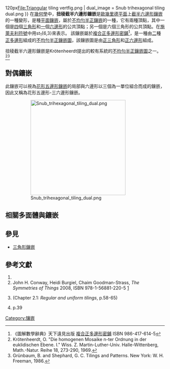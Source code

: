 {{Polyhedronbox
| name = 扭稜截半六邊形鑲嵌
| imagename = 扭稜截半六邊形鑲嵌.svg
| rotating = 扭稜截半六邊形鑲嵌.svg
| rinfo = (點選檢視大圖)
| Type = 不均勻半正鑲嵌
| Coxeter_diagram = 
| Face_type = 
| Vertice_type = (1/2)(3<sup>6</sup>) + (1/2)(3<sup>4</sup>,6)<ref name="Grunbaum">
{{cite book
  |author=Grünbaum, Branko;  and Shephard, G. C.
  | title=Tilings and Patterns
  | location=New York   
  | publisher=W. H. Freeman 
  | year=1987 
  | isbn=0-7167-1193-1}}
</ref>
| Vertice_configuration = 
| Schläfli = st<sub>1</sub>{6,3}
| Wythoff = 
| Symmetry_group = [[Wallpaper_group#Group_p6|p6]], [6,3]<sup>+</sup>, (632)
| dual = 花形五邊形-三六邊形鑲嵌
| Rotation_group = [[Wallpaper_group#Group_p6|p6]], [6,3]<sup>+</sup>, (632)
| Dihedral_angle = 
| Properties = [[Vertex-transitive|Vertex-transitive]] 
| vfigimage = Snub hexagonal tiling vertfig.png{{!}}120px{{LinkSymbol|)(}}File:Triangular tiling vertfig.png
| dual_image = Snub trihexagonal tiling dual.png
}}
在[[幾何學|幾何學]]中，'''扭稜截半六邊形鑲嵌'''是[[歐幾里德平面|歐幾里德平面]]上[[截半六邊形鑲嵌|截半六邊形鑲嵌]]的一種變形，是種[[平面_(数学)|平面]][[鑲嵌|鑲嵌]]，屬於[[不均勻半正鑲嵌|不均勻半正鑲嵌]]的一種，它有兩種頂點，其中一個是[[四|四]]個[[三角形|三角形]]和[[一|一]]個[[六邊形|六邊形]]的公共頂點；另一個是六個三角形的公共頂點。在[[施萊夫利符號|施萊夫利符號]]中用st<sub>1</sub>{6,3}來表示。
該鑲嵌屬於[[複合正多邊形密鋪|複合正多邊形密鋪]]<ref name="圖解數學辭典">《圖解數學辭典》天下遠見出版 [[複合正多邊形密鋪|複合正多邊形密鋪]] ISBN 986-417-614-5</ref>，是一種由[[二|二]]種[[正多邊形|正多邊形]]組成的[[不均勻半正鑲嵌圖|不均勻半正鑲嵌圖]]，該鑲嵌圖是由[[正三角形|正三角形]]和[[正六邊形|正六邊形]]組成。

扭稜截半六邊形鑲嵌是Krötenheerdt提出的較有系統的[[不均勻半正鑲嵌圖|不均勻半正鑲嵌圖]]之一。<ref name = "Krötenheerdt">Krötenheerdt, O. "Die homogenen Mosaike n-ter Ordnung in der euklidischen Ebene. I." Wiss. Z. Martin-Luther-Univ. Halle-Wittenberg, Math.-Natur. Reihe 18, 273-290, 1969.</ref><ref>Grünbaum, B. and Shephard, G. C. Tilings and Patterns. New York: W. H. Freeman, 1986.</ref>

== 對偶鑲嵌 ==
此鑲嵌可以視為[[花形五邊形鑲嵌|花形五邊形鑲嵌]]的局部與六邊形以三個為一單位組合而成的鑲嵌，因此又稱為花形五邊形-三六邊形鑲嵌。
:[[File:Snub_trihexagonal_tiling_dual.png|300px]]

== 相關多面體與鑲嵌 ==
{{正三角形镶嵌家族}}

== 參見 ==
* [[三角形鑲嵌|三角形鑲嵌]]

== 參考文獻 ==
{{reflist}}
{{refbegin}}
# {{MathWorld | urlname=DemiregularTessellation | title=Demiregular Tessellation}}
# John H. Conway, Heidi Burgiel, Chaim Goodman-Strass, ''The Symmetries of Things'' 2008, ISBN 978-1-56881-220-5 [https://web.archive.org/web/20100919143320/https://akpeters.com/product.asp?ProdCode=2205]
# {{cite book|author=[[Branko_Grünbaum|Grünbaum, Branko]] ;  and Shephard, G. C.| title=Tilings and Patterns| location=New York | publisher=W. H. Freeman | year=1987 | isbn=0-7167-1193-1}} (Chapter 2.1: ''Regular and uniform tilings'', p.58-65)
# {{The Geometrical Foundation of Natural Structure (book)}} p.39
{{refend}}

{{平面密鋪}}

[[Category:镶嵌|Category:镶嵌]]